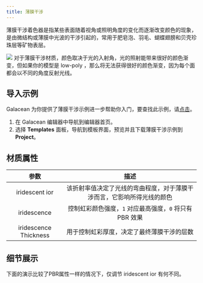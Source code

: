 ```yaml
---
title: 薄膜干涉
---
```


薄膜干涉着色器是指某些表面随着视角或照明角度的变化而逐渐改变颜色的现象，是由微结构或薄膜中光波的干涉引起的，常用于肥皂泡、羽毛、蝴蝶翅膀和贝壳珍珠层等矿物表层。

<Image src="https://mdn.alipayobjects.com/huamei_9ahbho/afts/img/A*taABSY4nUcEAAAAAAAAAAAAADgDwAQ/original"   />

<Callout type="info">
对于薄膜干涉材质，颜色取决于光的入射角，光的照射能带来很好的颜色渐变，但如果你的模型是 low-poly ，那么将无法获得很好的颜色渐变，因为每个面都会以不同的角度反射光线。
</Callout>


## 导入示例

Galacean 为你提供了薄膜干涉示例进一步帮助你入门，要查找此示例，请[点击](https://galacean.antgroup.com/editor/projects)。

1. 在 Galacean 编辑器中导航到编辑器首页。
2. 选择 **Templates** 面板，导航到模板界面，预览并且下载薄膜干涉示例到 **Project**。

## 材质属性

|         参数          |                             描述                             |
| :-------------------: | :----------------------------------------------------------: |
|    iridescent ior     | 该折射率值决定了光线的弯曲程度，对于薄膜干涉而言，它影响所得光线的颜色 |
|      iridescence      |      控制虹彩颜色强度，`1` 对应最高强度，`0` 将只有 PBR 效果       |
| iridescence Thickness |         用于控制虹彩厚度，决定了最终薄膜干涉的层数         |

## 细节展示
下面的演示比较了PBR属性一样的情况下，仅调节 iridescent ior 有何不同。
<Comparison
  leftSrc="https://mdn.alipayobjects.com/huamei_9ahbho/afts/img/A*opDFQY6Cu1EAAAAAAAAAAAAADgDwAQ/original"
  leftText="iridescent ior: 1.0"
  rightSrc="https://mdn.alipayobjects.com/huamei_9ahbho/afts/img/A*bfIhRIAinRIAAAAAAAAAAAAADgDwAQ/original"
  rightText="iridescent ior: 1.6"
/>